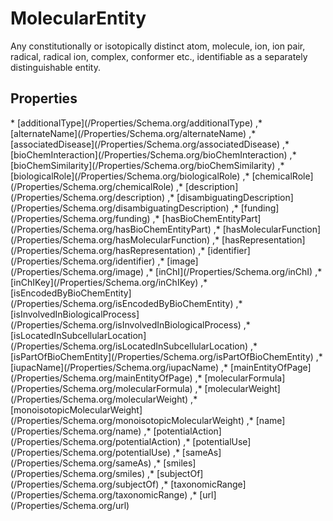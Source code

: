 # MolecularEntity

Any constitutionally or isotopically distinct atom, molecule, ion, ion pair, radical, radical ion, complex, conformer etc., identifiable as a separately distinguishable entity.

## Properties

<Grid>
* [additionalType](/Properties/Schema.org/additionalType)
,* [alternateName](/Properties/Schema.org/alternateName)
,* [associatedDisease](/Properties/Schema.org/associatedDisease)
,* [bioChemInteraction](/Properties/Schema.org/bioChemInteraction)
,* [bioChemSimilarity](/Properties/Schema.org/bioChemSimilarity)
,* [biologicalRole](/Properties/Schema.org/biologicalRole)
,* [chemicalRole](/Properties/Schema.org/chemicalRole)
,* [description](/Properties/Schema.org/description)
,* [disambiguatingDescription](/Properties/Schema.org/disambiguatingDescription)
,* [funding](/Properties/Schema.org/funding)
,* [hasBioChemEntityPart](/Properties/Schema.org/hasBioChemEntityPart)
,* [hasMolecularFunction](/Properties/Schema.org/hasMolecularFunction)
,* [hasRepresentation](/Properties/Schema.org/hasRepresentation)
,* [identifier](/Properties/Schema.org/identifier)
,* [image](/Properties/Schema.org/image)
,* [inChI](/Properties/Schema.org/inChI)
,* [inChIKey](/Properties/Schema.org/inChIKey)
,* [isEncodedByBioChemEntity](/Properties/Schema.org/isEncodedByBioChemEntity)
,* [isInvolvedInBiologicalProcess](/Properties/Schema.org/isInvolvedInBiologicalProcess)
,* [isLocatedInSubcellularLocation](/Properties/Schema.org/isLocatedInSubcellularLocation)
,* [isPartOfBioChemEntity](/Properties/Schema.org/isPartOfBioChemEntity)
,* [iupacName](/Properties/Schema.org/iupacName)
,* [mainEntityOfPage](/Properties/Schema.org/mainEntityOfPage)
,* [molecularFormula](/Properties/Schema.org/molecularFormula)
,* [molecularWeight](/Properties/Schema.org/molecularWeight)
,* [monoisotopicMolecularWeight](/Properties/Schema.org/monoisotopicMolecularWeight)
,* [name](/Properties/Schema.org/name)
,* [potentialAction](/Properties/Schema.org/potentialAction)
,* [potentialUse](/Properties/Schema.org/potentialUse)
,* [sameAs](/Properties/Schema.org/sameAs)
,* [smiles](/Properties/Schema.org/smiles)
,* [subjectOf](/Properties/Schema.org/subjectOf)
,* [taxonomicRange](/Properties/Schema.org/taxonomicRange)
,* [url](/Properties/Schema.org/url)

</Grid>

